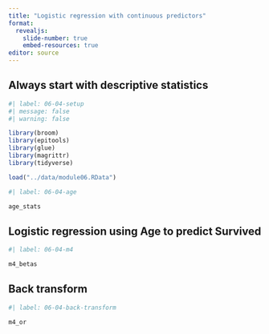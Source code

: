 ```yaml
---
title: "Logistic regression with continuous predictors"
format: 
  revealjs:
    slide-number: true
    embed-resources: true
editor: source
---
```


## Always start with descriptive statistics

```r
#| label: 06-04-setup
#| message: false
#| warning: false

library(broom)
library(epitools)
library(glue)
library(magrittr)
library(tidyverse)

load("../data/module06.RData")
```

```r
#| label: 06-04-age

age_stats
```

## Logistic regression using Age to predict Survived

```r
#| label: 06-04-m4

m4_betas
```

## Back transform

```r
#| label: 06-04-back-transform

m4_or
```
